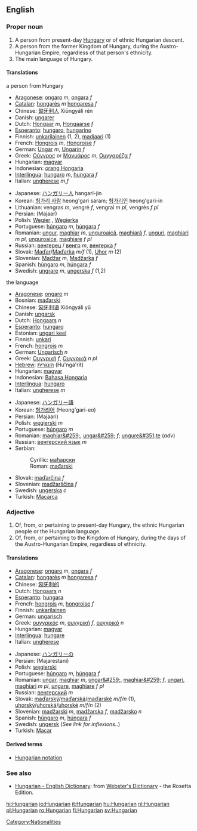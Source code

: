 ==English==
===Proper noun===
{{wikipedia}}
{{en-proper noun|s}}

#A person from present-day [[Hungary]] or of ethnic Hungarian descent.
#A person from the former Kingdom of Hungary, during the Austro-Hungarian Empire, regardless of that person's ethnicity.
#The main language of Hungary.

====Translations====
;a person from Hungary
{{top}}
*[[Aragonese]]: [[ongaro]] ''m'', [[ongara]] ''f''
*[[Catalan]]: [[hongarès]] ''m'' [[hongaresa]] ''f''
*Chinese: [[匈牙利人]] Xiōngyálì rén
*Danish: [[ungarer]] {{c}}
*Dutch: [[Hongaar]] ''m'', [[Hongaarse]] ''f''
*[[Esperanto]]: [[hungaro]], [[hungarino]]
*Finnish: [[unkarilainen]] (1, 2), [[madjaari]] (1)
*French: [[Hongrois]] ''m'', [[Hongroise]] ''f''
*German: [[Ungar]] ''m'', [[Ungarin]] ''f''
*Greek: [[Ούγγρος]] or [[Μαγυάρος]] ''m'', [[Ουγγαρέζα]] ''f''
*Hungarian: [[magyar]]
*Indonesian: [[orang Hongaria]]
*[[Interlingua]]: [[hungaro]] ''m'', [[hungara]] ''f''
*Italian: [[ungherese]] ''m'',''f''
{{mid}}
*Japanese: [[ハンガリー人]] hangarī-jin
*Korean: [[헝가리 사람]] heong'gari saram; [[헝가리인]] heong'gari-in
*Lithuanian: vengras ''m'', vengrė ''f'', vengrai ''m pl'', vengrės ''f pl''
*Persian: {{FAchar|[[مجار]]}} (Majaar)
*Polish: [[Węgier]] {{m}}, [[Węgierka]] {{f}}
*Portuguese: [[húngaro]] ''m'', [[húngara]] ''f''
*Romanian: [[ungur]], [[maghiar]] ''m'', [[unguroaică]], [[maghiară]] ''f'', [[unguri]], [[maghiari]] ''m pl'', [[unguroaice]], [[maghiare]] ''f pl''
*Russian: [[венгерец]] / [[венгр]] ''m'', [[венгерка]] ''f''
*Slovak: [[Maďar]]/[[Maďarka]] ''m/f'' (1), [[Uhor]] ''m'' (2)
*Slovenian: [[Madžar]] ''m'', [[Madžarka]] ''f''
*Spanish: [[húngaro]] ''m'', [[húngara]] ''f''
*Swedish: [[ungrare]] ''m'', [[ungerska]] ''f'' (1,2)
{{bottom}}

;the language
{{top}}
*[[Aragonese]]: [[ongaro]] ''m''
*Bosnian: [[mađarski#Bosnian|mađarski]] {{m}}
*Chinese: [[匈牙利语]] Xiōngyálì yǔ 
*Danish: [[ungarsk]]
*Dutch: [[Hongaars]] ''n''
*[[Esperanto]]: [[hungaro]]
*Estonian: [[ungari keel]]
*Finnish: [[unkari]]
*French: [[hongrois]] ''m''
*German: [[Ungarisch]] ''n''
*Greek: [[Ουγγρική]] ''f'', [[Ουγγρικά]] ''n pl''
*[[Hebrew]]: [[הונגרית]] (Hu'nga'rit)
*Hungarian: [[magyar]]
*Indonesian: [[Bahasa Hongaria]]
*[[Interlingua]]: [[hungaro]]
*Italian: [[ungherese]] ''m''
{{mid}}
*Japanese: [[ハンガリー語]]
*Korean: [[헝가리어]] (Heong'gari-eo)
*Persian: {{FAchar|[[مجاری]]}} (Majaari)
*Polish: [[węgierski]] ''m''
*Portuguese: [[húngaro]] ''m''
*Romanian: [[maghiar&#259;]], [[ungar&#259;]] ''f''; [[ungure&#351;te]] (''adv'')
*Russian: [[венгерский язык]] ''m''
*Serbian:
*:Cyrillic: [[мађарски#Serbian|мађарски]] {{m}}
*:Roman: [[mađarski#Serbian|mađarski]] {{m}}
*Slovak: [[maďarčina]] ''f''
*Slovenian: [[madžarščina]] ''f''
*Swedish: [[ungerska]] ''c''
*Turkish: [[Macarca]]
{{bottom}}

===Adjective===
{{en-adj-notcomp}}

#Of, from, or pertaining to present-day Hungary, the ethnic Hungarian people or the Hungarian language.
#Of, from, or pertaining to the Kingdom of Hungary, during the days of the Austro-Hungarian Empire, regardless of ethnicity.

====Translations====
{{top}}
*[[Aragonese]]: [[ongaro]] ''m'', [[ongara]] ''f''
*[[Catalan]]: [[hongarès]] ''m'' [[hongaresa]] ''f''
*Chinese: [[匈牙利的]]
*Dutch: [[Hongaars]] ''n''
*[[Esperanto]]: [[hungara]]
*French: [[hongrois]] ''m'', [[hongroise]] ''f''
*Finnish: [[unkarilainen]]
*German: [[ungarisch]]
*Greek: [[ουγγρικός]] ''m'', [[ουγγρική]] ''f'', [[ουγγρικό]] ''n''
*Hungarian: [[magyar]]
*[[Interlingua]]: [[hungare]]
*Italian: [[ungherese]]
{{mid}}
*Japanese: [[ハンガリー]]の
*Persian: {{FAchar|[[مجارستانی]]}} (Majarestani)
*Polish: [[węgierski]]
*Portuguese: [[húngaro]] ''m'', [[húngara]] ''f''
*Romanian: [[ungar]], [[maghiar]] ''m'', [[ungar&#259;]], [[maghiar&#259;]] ''f'', [[ungari]], [[maghiari]] ''m pl'', [[ungare]], [[maghiare]] ''f pl''
*Russian: [[венгерский]] ''m''
*Slovak: [[maďarský]]/[[maďarská]]/[[maďarské]] ''m/f/n'' (1), [[uhorský]]/[[uhorská]]/[[uhorské]] ''m/f/n'' (2)
*Slovenian: [[madžarski]] ''m'', [[madžarska]] ''f'', [[madžarsko]] ''n''
*Spanish: [[húngaro]] ''m'', [[húngara]] ''f''
*Swedish: [[ungersk]] (''See link for inflexions..'')
*Turkish: [[Macar]]
{{bottom}}

====Derived terms====
*[[Hungarian notation]]

===See also===
{{interwiktionary|code=hu}}
*[http://www.websters-online-dictionary.org/definition/Hungarian-english/ Hungarian - English Dictionary]: from [http://www.websters-online-dictionary.org/ Webster's Dictionary] - the Rosetta Edition.

[[Category:Nationalities]]

[[hi:Hungarian]]
[[io:Hungarian]]
[[it:Hungarian]]
[[hu:Hungarian]]
[[nl:Hungarian]]
[[pl:Hungarian]]
[[ro:Hungarian]]
[[fi:Hungarian]]
[[sv:Hungarian]]